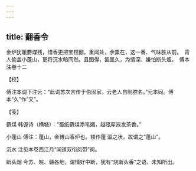 ```yaml
---
---
---
```

title: 翻香令
---







金炉犹暖麝煤残，惜香更把宝钗翻。重闻处，余熏在，这一番、气味胜从前。　背人偷盖小蓬山，更将沉水暗同然。且图得，氤氲久，为情深、嫌怕断头烟。　傅本注卷十二





【校】


傅注本调下注云：“此词苏次言传于伯固家，云老人自制腔名。”元本同。傅本“久”作“又”。





【笺】


麝煤 韩偓诗（横塘）：“蜀纸麝煤添笔媚，越瓯犀液发茶香。”

小蓬山 傅注：蓬山，金博山香炉也。镂作蓬 瀛之状，故谓之“蓬山”。

沉水 注见本卷西江月“闻道双衔凤带”阕。

断头烟 今苏、皖、赣各地，谓情好中断，犹有“烧断头香”之语，未知所出。